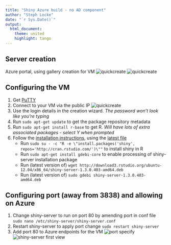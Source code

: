 ```yaml
---
title: "Shiny Azure build - no AD component"
author: "Steph Locke"
date: "`r Sys.Date()`"
output:
  html_document:
    theme: united
    highlight: tango
---
```


## Server creation
Azure portal, using gallery creation for VM
![quickcreate](../imgs/azure-OS.png)
![quickcreate](../imgs/azure-OSpassword.png)

## Configuring the VM
1. Get [PuTTY](http://the.earth.li/~sgtatham/putty/latest/x86/putty.exe)
2. Connect to your VM via the public IP
![quickcreate](../imgs/putty-connection.png)
3. Use the login details in the creation wizard. *The password won't look like you're typing*
3. Run `sudo apt-get update` to get the package repository metadata
4. Run `sudo apt-get install r-base` to get R. *Will have lots of extra associated packages - select Y when prompted*
5. Follow the [installation instructions](http://rstudio.github.io/shiny-server/latest/), using the [latest file](http://www.rstudio.com/products/shiny/download-server/)
    + Run `sudo su - -c "R -e \"install.packages('shiny', repos='http://cran.rstudio.com/')\""` to install shiny in R
    + Run `sudo apt-get install gdebi-core` to enable processing of shiny-server installation package
    + Run (latest version of) `wget http://download3.rstudio.org/ubuntu-12.04/x86_64/shiny-server-1.3.0.403-amd64.deb`
    + Run (latest version of) `sudo gdebi shiny-server-1.3.0.403-amd64.deb`

## Configuring port (away from 3838) and allowing on Azure
1. Change shiny-server to run on port 80 by amending port in conf file `sudo nano /etc/shiny-server/shiny-server.conf`
2. Restart shiny-server to apply port change `sudo restart shiny-server`
3. Add port 80 to Azure endpoints for the VM
![port specify](../imgs/azure-endpoint.png)
![shiny-server first view](../imgs/shiny-server.png)